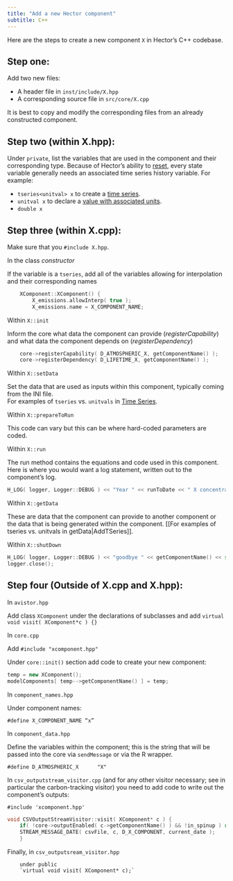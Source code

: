 ```yaml
---
title: "Add a new Hector component"
subtitle: C++
---
```


Here are the steps to create a new component `X` in Hector's C++ codebase. 

Step one:
-----------

Add two new files: 

* A header file in `inst/include/X.hpp`
* A corresponding source file in `src/core/X.cpp`

It is best to copy and modify the corresponding files from an already constructed component.

Step two (within X.hpp):
-----------

Under `private`, list the variables that are used in the component and their corresponding type. 
Because of Hector's ability to [reset](../reference/reset.html), 
every state variable generally needs an associated time series history variable. For example: 

* `tseries<unitval> x` to create a [time series](TimeSeries.html).
* `unitval x` to declare a [value with associated units](Unitvals.html).
* `double x` 

Step three (within X.cpp):
---------

Make sure that you `#include X.hpp`.

In the class _constructor_  

If the variable is a `tseries`, add all of the variables allowing for interpolation and their corresponding names

```cpp
	XComponent::XComponent() {
	    X_emissions.allowInterp( true ); 
	    X_emissions.name = X_COMPONENT_NAME; 
```

Within `X::init`

Inform the core what data the component can provide (*registerCapability*) and what data the component depends on (*registerDependency*)

```cpp
	core->registerCapability( D_ATMOSPHERIC_X, getComponentName() );
	core->registerDependency( D_LIFETIME_X, getComponentName() );
```

Within `X::setData`

Set the data that are used as inputs within this component, typically coming from the INI file.  
For examples of `tseries` vs. `unitvals` in [Time Series](TimeSeries.html).

Within `X::prepareToRun`

This code can vary but this can be where hard-coded parameters are coded. 

Within `X::run`

The run method contains the equations and code used in this component. Here is where you would want a log statement, written out to the component's log.

```cpp
H_LOG( logger, Logger::DEBUG ) << "Year " << runToDate << " X concentration = " << X.get( runToDate ) << std::endl;
```

Within `X::getData`  

These are data that the component can provide to another component or the data that is being generated within the component. [[For examples of tseries vs. unitvals in getData|AddTSeries]].

Within `X::shutDown`  

```cpp
H_LOG( logger, Logger::DEBUG ) << "goodbye " << getComponentName() << std::endl;
logger.close();
```
    
Step four (Outside of X.cpp and X.hpp):
----------------------------------------

In `avistor.hpp`

Add class `XComponent` under the declarations of subclasses and add `virtual void visit( XComponent*c ) {}`

In `core.cpp`

Add `#include "xcomponent.hpp" `  

Under `core::init()` section add code to create your new component:

```cpp
temp = new XComponent();
modelComponents[ temp-->getComponentName() ] = temp;
```

In `component_names.hpp`

Under component names:   

`#define X_COMPONENT_NAME “x”`
	
In `component_data.hpp`

Define the variables within the component; this is the string that will be passed into the core via 
`sendMessage` or via the R wrapper. 

`#define D_ATMOSPHERIC_X      "X"`

In `csv_outputstream_visitor.cpp` (and for any other visitor necessary; see in particular
the carbon-tracking visitor) you need to add code to write out the component's outputs:

`#include 'xcomponent.hpp' ` 

```cpp       
void CSVOutputStreamVisitor::visit( XComponent* c ) {
   	if( !core->outputEnabled( c->getComponentName() ) && !in_spinup ) return;
	STREAM_MESSAGE_DATE( csvFile, c, D_X_COMPONENT, current_date );
	}
```

Finally, in `csv_outputsream_visitor.hpp`

```
	under public  
	`virtual void visit( XComponent* c);`
```
